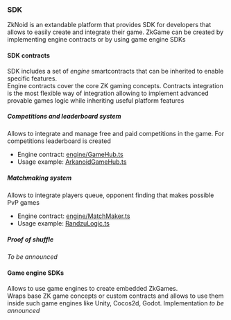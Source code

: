 ### SDK

ZkNoid is an extandable platform that provides SDK for developers that allows to easily create and integrate their game. 
ZkGame can be created by implementing engine contracts or by using game engine SDKs

#### SDK contracts
SDK includes a set of _engine_ smartcontracts that can be inherited to enable specific features.<br/>
Engine contracts cover the core ZK gaming concepts. Contracts integration is the most flexible way of integration
allowing to implement advanced provable games logic while inheriting useful platform features


##### Competitions and leaderboard system
Allows to integrate and manage free and paid competitions in the game. For competitions leaderboard is created
- Engine contract: [engine/GameHub.ts](https://github.com/ZkNoid/zknoid/blob/develop/packages/chain/src/engine/GameHub.ts)
- Usage example: [ArkanoidGameHub.ts](https://github.com/ZkNoid/zknoid/blob/develop/packages/chain/src/ArkanoidGameHub.ts)


##### Matchmaking system
Allows to integrate players queue, opponent finding that makes possible PvP games
- Engine contract: [engine/MatchMaker.ts](https://github.com/ZkNoid/zknoid/blob/develop/packages/chain/src/engine/MatchMaker.ts)
- Usage example: [RandzuLogic.ts](https://github.com/ZkNoid/zknoid/blob/develop/packages/chain/src/RandzuLogic.ts)


##### Proof of shuffle
_To be announced_


#### Game engine SDKs
Allows to use game engines to create embedded ZkGames. <br/>
Wraps base ZK game concepts or custom contracts and allows to use them inside such game engines like Unity, Cocos2d, Godot. 
Implementation _to be announced_